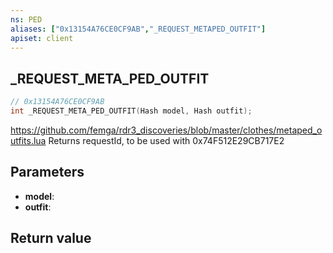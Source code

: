 ```yaml
---
ns: PED
aliases: ["0x13154A76CE0CF9AB","_REQUEST_METAPED_OUTFIT"]
apiset: client
---
```

## _REQUEST_META_PED_OUTFIT

```c
// 0x13154A76CE0CF9AB
int _REQUEST_META_PED_OUTFIT(Hash model, Hash outfit);
```

https://github.com/femga/rdr3_discoveries/blob/master/clothes/metaped_outfits.lua
Returns requestId, to be used with 0x74F512E29CB717E2

## Parameters
* **model**:
* **outfit**:

## Return value